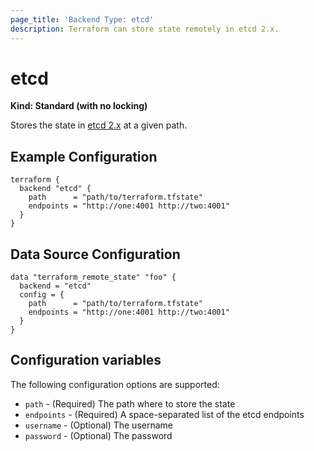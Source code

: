 ```yaml
---
page_title: 'Backend Type: etcd'
description: Terraform can store state remotely in etcd 2.x.
---
```


# etcd

**Kind: Standard (with no locking)**

Stores the state in [etcd 2.x](https://coreos.com/etcd/docs/latest/v2/README.html) at a given path.

## Example Configuration

```hcl
terraform {
  backend "etcd" {
    path      = "path/to/terraform.tfstate"
    endpoints = "http://one:4001 http://two:4001"
  }
}
```

## Data Source Configuration

```hcl
data "terraform_remote_state" "foo" {
  backend = "etcd"
  config = {
    path      = "path/to/terraform.tfstate"
    endpoints = "http://one:4001 http://two:4001"
  }
}
```

## Configuration variables

The following configuration options are supported:

- `path` - (Required) The path where to store the state
- `endpoints` - (Required) A space-separated list of the etcd endpoints
- `username` - (Optional) The username
- `password` - (Optional) The password
